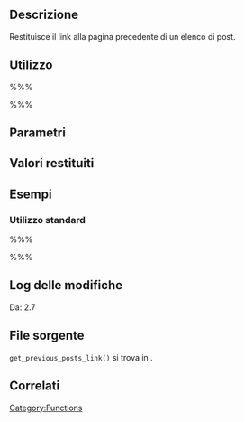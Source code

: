 {{Languages|
{{en|Function Reference/get_previous_posts_link}}
{{it|Riferimento_funzioni/get_previous_posts_link}}
}}
== Descrizione ==
Restituisce il link alla pagina precedente di un elenco di post.

== Utilizzo ==
%%% <?php get_previous_posts_link( $label ); ?> %%%

== Parametri ==
{{it:Parameter|$label|string|Testo del link alla pagina precedente.|opzionale|'&laquo; Pagina precedente'}}

== Valori restituiti ==
{{it:Return||string|Link alla pagina precedente.}}

== Esempi ==
=== Utilizzo standard ===
%%%<?php $prev = get_previous_posts_link();
echo $prev;
?>%%%

== Log delle modifiche ==
Da: 2.7

== File sorgente ==
<tt>get_previous_posts_link()</tt> si trova in {{Trac|wp-includes/link-template.php|tags/{{CurrentVersion}}|1602}}.

== Correlati ==

{{Pagination}}

{{it:Tag Footer}}
[[Category:Functions]]